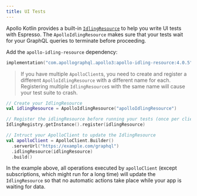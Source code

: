 ```yaml
---
title: UI Tests
---
```


Apollo Kotlin provides a built-in [`IdlingResource`](https://developer.android.com/reference/androidx/test/espresso/IdlingResource) to help you write UI tests with Espresso. The `ApolloIdlingResource` makes sure that your tests wait for your GraphQL queries to terminate before proceeding.

Add the `apollo-idling-resource` dependency:

```kotlin title="build.gradle[.kts]"
implementation("com.apollographql.apollo3:apollo-idling-resource:4.0.5")
```

> If you have multiple `ApolloClient`s, you need to create and register a different `ApolloIdlingResource` with a different name for each. Registering multiple `IdlingResource`s with the same name will cause your test suite to crash.

```kotlin
// Create your IdlingResource
val idlingResource = ApolloIdlingResource("apolloIdlingResource")

// Register the idlingResource before running your tests (once per client).
IdlingRegistry.getInstance().register(idlingResource)

// Intruct your ApolloClient to update the IdlingResource
val apolloClient = ApolloClient.Builder()
  .serverUrl("https://example.com/graphql")
  .idlingResource(idlingResource)
  .build()
```

In the example above, all operations executed by `apolloClient` (except subscriptions, which might run for a long time) will update the `IdlingResource` so that no automatic actions take place while your app is waiting for data.
